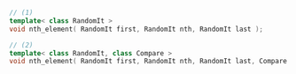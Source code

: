 ```cpp
// (1)
template< class RandomIt >
void nth_element( RandomIt first, RandomIt nth, RandomIt last );

// (2)
template< class RandomIt, class Compare >
void nth_element( RandomIt first, RandomIt nth, RandomIt last, Compare comp );
```
